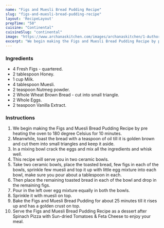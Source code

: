 ---
name: "Figs and Muesli Bread Pudding Recipe"
slug: "figs-and-muesli-bread-pudding-recipe"
layout: 'RecipeLayout'
prepTime: "50"
cuisine: "Continental"
cuisineSlug: "continental"
image: "https://www.archanaskitchen.com/images/archanaskitchen/1-Author/sibyl_sunitha/Figs_and_Muesli_Bread_Pudding_Recipe.jpg"
excerpt: "We begin making the Figs and Muesli Bread Pudding Recipe by pre heating the oven to 180 degree Celsius for 10 minutes"
---

### Ingredients

- 4 Fresh Figs - quartered.
- 2 tablespoon Honey.
- 1 cup Milk.
- 4 tablespoon Muesli.
- 2 teaspoon Nutmeg powder.
- 2 Whole Wheat Brown Bread - cut into small triangle.
- 2 Whole Eggs.
- 2 teaspoon Vanilla Extract.

### Instructions

1. We begin making the Figs and Muesli Bread Pudding Recipe by pre heating the oven to 180 degree Celsius for 10 minutes.
1. Meanwhile, toast the bread with a teaspoon of oil till it is golden brown and cut them into small triangles and keep it aside.
1. In a mixing bowl crack the eggs and mix all the ingredients and whisk well.
1. This recipe will serve you in two ceramic bowls.
1. Take two ceramic bowls, place the toasted bread, few figs in each of the bowls, sprinkle few muesli and top it up with little egg mixture into each bowl, make sure you pour about a tablespoon in each.
1. Then place the remaining toasted bread in each of the bowl and drop in the remaining figs.
1. Pour in the left over egg mixture equally in both the bowls.
1. Sprinkle it with muesli on top.
1. Bake the Figs and Muesli Bread Pudding for about 25 minutes till it rises up and has a golden crust on top.
1. Serve the Figs and Muesli Bread Pudding Recipe as a dessert after Spinach Pizza with Sun-dried Tomatoes & Feta Cheese to enjoy your meal.
